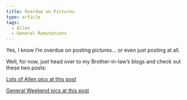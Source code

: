 ```yaml
---
title: Overdue on Pictures
type: article
tags:
  - Allen
  - General Ruminations
---
```


Yes, I know I’m overdue on posting pictures… or even just posting at all.

Well, for now, just head over to my Brother-in-law’s blogs and check out these two posts:

[Lots of Allen pics at this post](http://dpricejr.blogspot.com/2008/06/bag-light.html)

[General Weekend pics at this post](http://davidpricejr.blogspot.com/2008/06/weekend-in-tn.html)
